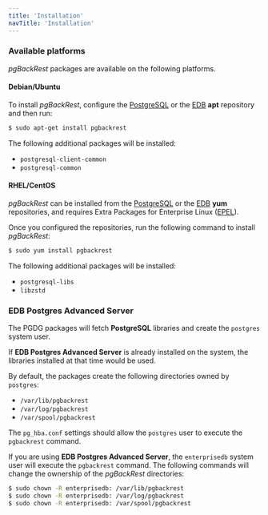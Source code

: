 ```yaml
---
title: 'Installation'
navTitle: 'Installation'
---
```



### Available platforms

_pgBackRest_ packages are available on the following platforms.

#### Debian/Ubuntu

To install _pgBackRest_, configure the [PostgreSQL](https://www.postgresql.org/download/linux/ubuntu/) or the [EDB](https://www.enterprisedb.com/repository-access-thank-you-page) **apt** repository and then run:

```bash
$ sudo apt-get install pgbackrest
```

The following additional packages will be installed:

* `postgresql-client-common`
* `postgresql-common`

#### RHEL/CentOS

_pgBackRest_ can be installed from the [PostgreSQL](https://yum.postgresql.org/) or the [EDB](https://www.enterprisedb.com/repository-access-thank-you-page) **yum** repositories, and requires Extra Packages for Enterprise Linux ([EPEL](https://fedoraproject.org/wiki/EPEL)).

Once you configured the repositories, run the following command to install _pgBackRest_:

```bash
$ sudo yum install pgbackrest
```

The following additional packages will be installed:

* `postgresql-libs`
* `libzstd`

### EDB Postgres Advanced Server

The PGDG packages will fetch **PostgreSQL** libraries and create the `postgres` system user.

If **EDB Postgres Advanced Server** is already installed on the system, the libraries installed at that time would be used.

By default, the packages create the following directories owned by `postgres`:
* `/var/lib/pgbackrest`
* `/var/log/pgbackrest`
* `/var/spool/pgbackrest`

The `pg_hba.conf` settings should allow the `postgres` user to execute the `pgbackrest` command.

If you are using **EDB Postgres Advanced Server**, the `enterprisedb` system user will execute the `pgbackrest` command. The following commands will change the ownership of the _pgBackRest_ directories:

```bash
$ sudo chown -R enterprisedb: /var/lib/pgbackrest
$ sudo chown -R enterprisedb: /var/log/pgbackrest
$ sudo chown -R enterprisedb: /var/spool/pgbackrest
```
